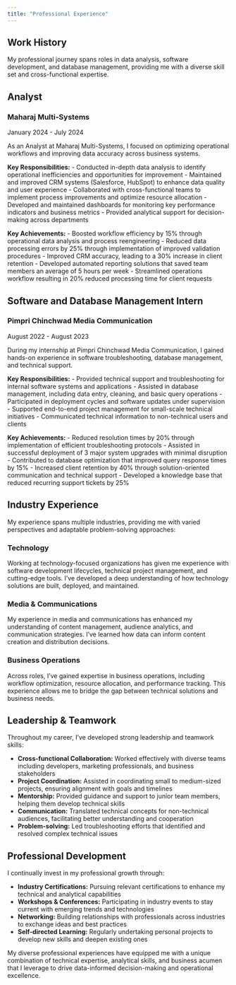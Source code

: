 ```yaml
---
title: "Professional Experience"
---
```


## Work History

My professional journey spans roles in data analysis, software development, and database management, providing me with a diverse skill set and cross-functional expertise.

::: {.timeline}

::: {.timeline-item}
## Analyst
### Maharaj Multi-Systems
::: {.timeline-date}
January 2024 - July 2024
:::

As an Analyst at Maharaj Multi-Systems, I focused on optimizing operational workflows and improving data accuracy across business systems.

**Key Responsibilities:**
- Conducted in-depth data analysis to identify operational inefficiencies and opportunities for improvement
- Maintained and improved CRM systems (Salesforce, HubSpot) to enhance data quality and user experience
- Collaborated with cross-functional teams to implement process improvements and optimize resource allocation
- Developed and maintained dashboards for monitoring key performance indicators and business metrics
- Provided analytical support for decision-making across departments

**Key Achievements:**
- Boosted workflow efficiency by 15% through operational data analysis and process reengineering
- Reduced data processing errors by 25% through implementation of improved validation procedures
- Improved CRM accuracy, leading to a 30% increase in client retention
- Developed automated reporting solutions that saved team members an average of 5 hours per week
- Streamlined operations workflow resulting in 20% reduced processing time for client requests
:::

::: {.timeline-item}
## Software and Database Management Intern
### Pimpri Chinchwad Media Communication
::: {.timeline-date}
August 2022 - August 2023
:::

During my internship at Pimpri Chinchwad Media Communication, I gained hands-on experience in software troubleshooting, database management, and technical support.

**Key Responsibilities:**
- Provided technical support and troubleshooting for internal software systems and applications
- Assisted in database management, including data entry, cleaning, and basic query operations
- Participated in deployment cycles and software updates under supervision
- Supported end-to-end project management for small-scale technical initiatives
- Communicated technical information to non-technical users and clients

**Key Achievements:**
- Reduced resolution times by 20% through implementation of efficient troubleshooting protocols
- Assisted in successful deployment of 3 major system upgrades with minimal disruption
- Contributed to database optimization that improved query response times by 15%
- Increased client retention by 40% through solution-oriented communication and technical support
- Developed a knowledge base that reduced recurring support tickets by 25%
:::

:::

## Industry Experience

My experience spans multiple industries, providing me with varied perspectives and adaptable problem-solving approaches:

::: {.grid}

::: {.g-col-12 .g-col-md-4 .card .p-3 .mb-3}
### Technology
Working at technology-focused organizations has given me experience with software development lifecycles, technical project management, and cutting-edge tools. I've developed a deep understanding of how technology solutions are built, deployed, and maintained.
:::

::: {.g-col-12 .g-col-md-4 .card .p-3 .mb-3}
### Media & Communications
My experience in media and communications has enhanced my understanding of content management, audience analytics, and communication strategies. I've learned how data can inform content creation and distribution decisions.
:::

::: {.g-col-12 .g-col-md-4 .card .p-3 .mb-3}
### Business Operations
Across roles, I've gained expertise in business operations, including workflow optimization, resource allocation, and performance tracking. This experience allows me to bridge the gap between technical solutions and business needs.
:::

:::

## Leadership & Teamwork

Throughout my career, I've developed strong leadership and teamwork skills:

- **Cross-functional Collaboration:** Worked effectively with diverse teams including developers, marketing professionals, and business stakeholders
- **Project Coordination:** Assisted in coordinating small to medium-sized projects, ensuring alignment with goals and timelines
- **Mentorship:** Provided guidance and support to junior team members, helping them develop technical skills
- **Communication:** Translated technical concepts for non-technical audiences, facilitating better understanding and cooperation
- **Problem-solving:** Led troubleshooting efforts that identified and resolved complex technical issues

## Professional Development

I continually invest in my professional growth through:

- **Industry Certifications:** Pursuing relevant certifications to enhance my technical and analytical capabilities
- **Workshops & Conferences:** Participating in industry events to stay current with emerging trends and technologies
- **Networking:** Building relationships with professionals across industries to exchange ideas and best practices
- **Self-directed Learning:** Regularly undertaking personal projects to develop new skills and deepen existing ones

My diverse professional experiences have equipped me with a unique combination of technical expertise, analytical skills, and business acumen that I leverage to drive data-informed decision-making and operational excellence.